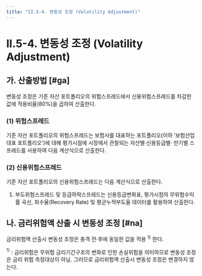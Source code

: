 ```yaml
---
title: "II.5-4. 변동성 조정 (Volatility Adjustment)"
---
```


# II.5-4. 변동성 조정 (Volatility Adjustment)

## 가. 산출방법 [#ga]

변동성 조정은 기준 자산 포트폴리오의 위험스프레드에서 신용위험스프레드를 차감한 값에 적용비율(80%)을 곱하여 산출한다.
### (1) 위험스프레드
기준 자산 포트폴리오의 위험스프레드는 보험사를 대표하는 포트폴리오(이하 ‘보험산업 대표 포트폴리오’)에 대해 평가시점에 시장에서 관찰되는 자산별·신용등급별· 만기별 스프레드를 사용하여 다음 계산식으로 산출한다.
### (2) 신용위험스프레드
기준 자산 포트폴리오의 신용위험스프레드는 다음 계산식으로 산출한다.
1. 부도위험스프레드 및 등급하락스프레드는 신용등급변화표, 평가시점의 무위험수익률 곡선, 회수율(Recovery Rate) 및 평균누적부도율 데이터를 활용하여 산출한다.


## 나. 금리위험액 산출 시 변동성 조정 [#na]

금리위험액 산출시 변동성 조정은 충격 전·후에 동일한 값을 적용 $^{1)}$ 한다.

$^{1)}$ :  금리위험은 무위험 금리기간구조의 변화로 인한 손실위험을 의미하므로 변동성 조정은 금리 위험 측정대상이 아님. 그러므로 금리위험액 산출시 변동성 조정은 변경하지 않는다.
